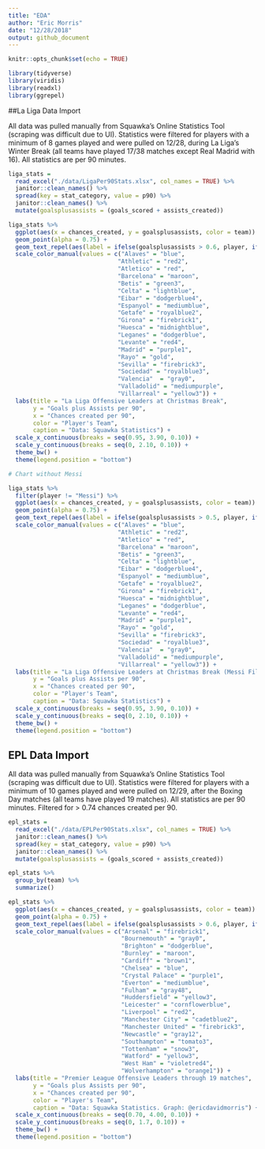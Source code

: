 ```yaml
---
title: "EDA"
author: "Eric Morris"
date: "12/28/2018"
output: github_document
---
```


```r
knitr::opts_chunk$set(echo = TRUE)

library(tidyverse)
library(viridis)
library(readxl)
library(ggrepel)
```

##La Liga Data Import

All data was pulled manually from Squawka's Online Statistics Tool (scraping was difficult due to UI). Statistics were filtered for players with a minimum of 8 games played and were pulled on 12/28, during La Liga's Winter Break (all teams have played 17/38 matches except Real Madrid with 16). All statistics are per 90 minutes. 

```r
liga_stats = 
  read_excel("./data/LigaPer90Stats.xlsx", col_names = TRUE) %>% 
  janitor::clean_names() %>% 
  spread(key = stat_category, value = p90) %>% 
  janitor::clean_names() %>% 
  mutate(goalsplusassists = (goals_scored + assists_created))
```

```r
liga_stats %>% 
  ggplot(aes(x = chances_created, y = goalsplusassists, color = team)) +
  geom_point(alpha = 0.75) +
  geom_text_repel(aes(label = ifelse(goalsplusassists > 0.6, player, ifelse(chances_created > 1.75, player, ''))), angle = 30, size = 2) +
  scale_color_manual(values = c("Alaves" = "blue",
                               "Athletic" = "red2",
                               "Atletico" = "red",
                               "Barcelona" = "maroon",
                               "Betis" = "green3",
                               "Celta" = "lightblue",
                               "Eibar" = "dodgerblue4",
                               "Espanyol" = "mediumblue",
                               "Getafe" = "royalblue2",
                               "Girona" = "firebrick1",
                               "Huesca" = "midnightblue",
                               "Leganes" = "dodgerblue",
                               "Levante" = "red4",
                               "Madrid" = "purple1",
                               "Rayo" = "gold",
                               "Sevilla" = "firebrick3",
                               "Sociedad" = "royalblue3",
                               "Valencia"  = "gray0",
                               "Valladolid" = "mediumpurple",
                               "Villarreal" = "yellow3")) + 
  labs(title = "La Liga Offensive Leaders at Christmas Break", 
       y = "Goals plus Assists per 90", 
       x = "Chances created per 90", 
       color = "Player's Team",
       caption = "Data: Squawka Statistics") + 
  scale_x_continuous(breaks = seq(0.95, 3.90, 0.10)) + 
  scale_y_continuous(breaks = seq(0, 2.10, 0.10)) + 
  theme_bw() +
  theme(legend.position = "bottom") 

# Chart without Messi

liga_stats %>% 
  filter(player != "Messi") %>% 
  ggplot(aes(x = chances_created, y = goalsplusassists, color = team)) +
  geom_point(alpha = 0.75) +
  geom_text_repel(aes(label = ifelse(goalsplusassists > 0.5, player, ifelse(chances_created > 1.65, player, ''))), angle = 30, size = 2) +
  scale_color_manual(values = c("Alaves" = "blue",
                               "Athletic" = "red2",
                               "Atletico" = "red",
                               "Barcelona" = "maroon",
                               "Betis" = "green3",
                               "Celta" = "lightblue",
                               "Eibar" = "dodgerblue4",
                               "Espanyol" = "mediumblue",
                               "Getafe" = "royalblue2",
                               "Girona" = "firebrick1",
                               "Huesca" = "midnightblue",
                               "Leganes" = "dodgerblue",
                               "Levante" = "red4",
                               "Madrid" = "purple1",
                               "Rayo" = "gold",
                               "Sevilla" = "firebrick3",
                               "Sociedad" = "royalblue3",
                               "Valencia"  = "gray0",
                               "Valladolid" = "mediumpurple",
                               "Villarreal" = "yellow3")) + 
  labs(title = "La Liga Offensive Leaders at Christmas Break (Messi Filtered)", 
       y = "Goals plus Assists per 90", 
       x = "Chances created per 90", 
       color = "Player's Team",
       caption = "Data: Squawka Statistics") + 
  scale_x_continuous(breaks = seq(0.95, 3.90, 0.10)) + 
  scale_y_continuous(breaks = seq(0, 2.10, 0.10)) + 
  theme_bw() +
  theme(legend.position = "bottom") 
```

## EPL Data Import

All data was pulled manually from Squawka's Online Statistics Tool (scraping was difficult due to UI). Statistics were filtered for players with a minimum of 10 games played and were pulled on 12/29, after the Boxing Day matches (all teams have played 19 matches). All statistics are per 90 minutes. Filtered for > 0.74 chances created per 90. 

```r
epl_stats = 
  read_excel("./data/EPLPer90Stats.xlsx", col_names = TRUE) %>% 
  janitor::clean_names() %>% 
  spread(key = stat_category, value = p90) %>% 
  janitor::clean_names() %>% 
  mutate(goalsplusassists = (goals_scored + assists_created))

epl_stats %>% 
  group_by(team) %>% 
  summarize()
```

```r
epl_stats %>% 
  ggplot(aes(x = chances_created, y = goalsplusassists, color = team)) +
  geom_point(alpha = 0.75) +
  geom_text_repel(aes(label = ifelse(goalsplusassists > 0.6, player, ifelse(chances_created > 1.50, player, ''))), angle = 30, size = 2) +
  scale_color_manual(values = c("Arsenal" = "firebrick1",
                                "Bournemouth" = "gray0",
                                "Brighton" = "dodgerblue",
                                "Burnley" = "maroon",
                                "Cardiff" = "brown1",     
                                "Chelsea" = "blue",
                                "Crystal Palace" = "purple1",
                                "Everton" = "mediumblue",
                                "Fulham" = "gray48",        
                                "Huddersfield" = "yellow3",   
                                "Leicester" = "cornflowerblue",       
                                "Liverpool" = "red2",       
                                "Manchester City" = "cadetblue2",  
                                "Manchester United" = "firebrick3",
                                "Newcastle" = "gray12",       
                                "Southampton" = "tomato3",    
                                "Tottenham" = "snow3",       
                                "Watford" = "yellow3",       
                                "West Ham" = "violetred4",      
                                "Wolverhampton" = "orange1")) + 
  labs(title = "Premier League Offensive Leaders through 19 matches", 
       y = "Goals plus Assists per 90", 
       x = "Chances created per 90", 
       color = "Player's Team",
       caption = "Data: Squawka Statistics. Graph: @ericdavidmorris") + 
  scale_x_continuous(breaks = seq(0.70, 4.00, 0.10)) + 
  scale_y_continuous(breaks = seq(0, 1.7, 0.10)) + 
  theme_bw() +
  theme(legend.position = "bottom") 

```

